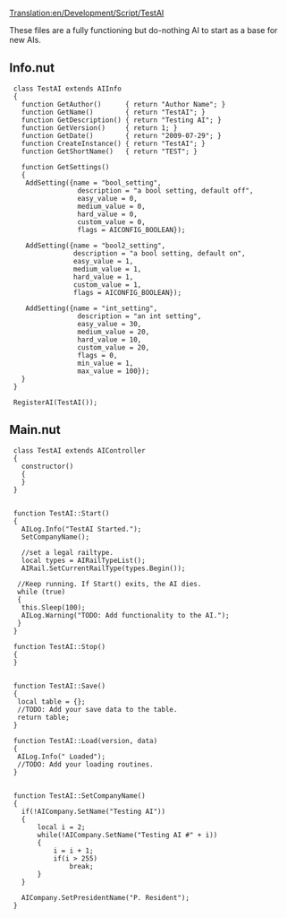 [[Translation:en/Development/Script/TestAI]]
{{en/Development/Script/Navigation}}

These files are a fully functioning but do-nothing AI to start as a base for new AIs.

==Info.nut==
  
  class TestAI extends AIInfo 
  {
    function GetAuthor()      { return "Author Name"; }
    function GetName()        { return "TestAI"; }
    function GetDescription() { return "Testing AI"; }
    function GetVersion()     { return 1; }
    function GetDate()        { return "2009-07-29"; }
    function CreateInstance() { return "TestAI"; }
    function GetShortName()   { return "TEST"; }
    
    function GetSettings() 
    {
     AddSetting({name = "bool_setting",
                  description = "a bool setting, default off", 
                  easy_value = 0, 
                  medium_value = 0, 
                  hard_value = 0, 
                  custom_value = 0, 
                  flags = AICONFIG_BOOLEAN});
                  
     AddSetting({name = "bool2_setting", 
                 description = "a bool setting, default on", 
                 easy_value = 1, 
                 medium_value = 1, 
                 hard_value = 1, 
                 custom_value = 1, 
                 flags = AICONFIG_BOOLEAN});
                 
     AddSetting({name = "int_setting", 
                  description = "an int setting", 
                  easy_value = 30, 
                  medium_value = 20, 
                  hard_value = 10, 
                  custom_value = 20, 
                  flags = 0, 
                  min_value = 1, 
                  max_value = 100});    	
  	}
  }
  
  RegisterAI(TestAI());

==Main.nut==
  
  class TestAI extends AIController
  {
    constructor()
    {
    } 
  }
  
  
  function TestAI::Start()
  {
    AILog.Info("TestAI Started.");
    SetCompanyName();
   
    //set a legal railtype. 
    local types = AIRailTypeList();
    AIRail.SetCurrentRailType(types.Begin());
        
   //Keep running. If Start() exits, the AI dies.
   while (true)
   {
    this.Sleep(100);
    AILog.Warning("TODO: Add functionality to the AI.");
   }
  }
  
  function TestAI::Stop()
  {
  }
  
  
  function TestAI::Save()
  {
   local table = {};	
   //TODO: Add your save data to the table.
   return table;
  }
  
  function TestAI::Load(version, data)
  {
   AILog.Info(" Loaded");
   //TODO: Add your loading routines.
  }
  
  
  function TestAI::SetCompanyName()
  {
  	if(!AICompany.SetName("Testing AI"))
  	{
  		local i = 2;
  		while(!AICompany.SetName("Testing AI #" + i))
  		{
  			i = i + 1;
  			if(i > 255)
  				break;
  		}
  	}
  
  	AICompany.SetPresidentName("P. Resident");
  }